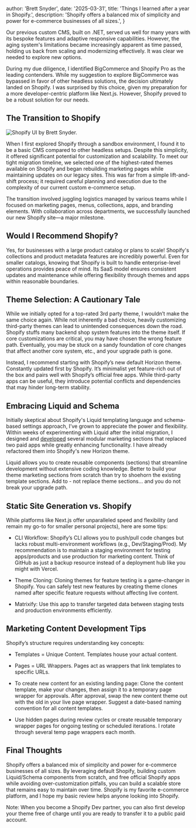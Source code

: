 
  author: 'Brett Snyder',
  date: '2025-03-31',
  title: 'Things I learned after a year in Shopify.',
  description:
    'Shopify offers a balanced mix of simplicity and power for e-commerce businesses of all sizes.',
}


Our previous custom CMS, built on .NET, served us well for many years with its bespoke features and adaptive responsive capabilities. However, the aging system's limitations became increasingly apparent as time passed, holding us back from scaling and modernizing effectively. It was clear we needed to explore new options.

During my due diligence, I identified BigCommerce and Shopify Pro as the leading contenders. While my suggestion to explore BigCommerce was bypassed in favor of other headless solutions, the decision ultimately landed on Shopify. I was surprised by this choice, given my preparation for a more developer-centric platform like Next.js. However, Shopify proved to be a robust solution for our needs.


## The Transition to Shopify

<Image
  src={shopifyHero}
  alt="Shopify UI by Brett Snyder."
  title="Shopify UI"
/>

When I first explored Shopify through a sandbox environment, I found it to be a basic CMS compared to other headless setups. Despite this simplicity, it offered significant potential for customization and scalability. To meet our tight migration timeline, we selected one of the highest-rated themes available on Shopify and began rebuilding marketing pages while maintaining updates on our legacy sites. This was far from a simple lift-and-shift process; it required careful planning and execution due to the complexity of our current custom e-commerce setup.

The transition involved juggling logistics managed by various teams while I focused on marketing pages, menus, collections, apps, and branding elements. With collaboration across departments, we successfully launched our new Shopify site—a major milestone.

## Would I Recommend Shopify?

Yes, for businesses with a large product catalog or plans to scale! Shopify's collections and product metadata features are incredibly powerful. Even for smaller catalogs, knowing that Shopify is built to handle enterprise-level operations provides peace of mind. Its SaaS model ensures consistent updates and maintenance while offering flexibility through themes and apps within reasonable boundaries.

## Theme Selection: A Cautionary Tale

While we initially opted for a top-rated 3rd party theme, I wouldn’t make the same choice again. While not inherently a bad choice, heavily customizing third-party themes can lead to unintended consequences down the road. Shopify stuffs many backend shop system features into the theme itself. If core customizations are critical, you may have chosen the wrong feature path. Eventually, you may be stuck on a sandy foundation of core changes that affect another core system, etc., and your upgrade path is gone. 

Instead, I recommend starting with Shopify’s new default Horizon theme. Constantly updated first by Shopify. It’s minimalist yet feature-rich out of the box and pairs well with Shopify’s official free apps. While third-party apps can be useful, they introduce potential conflicts and dependencies that may hinder long-term stability.

## Embracing Liquid and Schema

Initially skeptical about Shopify's Liquid templating language and schema-based settings approach, I’ve grown to appreciate the power and flexibility. Within weeks of experimenting with Liquid after the initial migration, I designed and <a href="https://aop.com/pages/mktg-custom-dev" target="_blank">developed</a> several modular marketing sections that replaced two paid apps while greatly enhancing functionality. I have already refactored them into Shopify's new Horizon theme.

Liquid allows you to create reusable components (sections) that streamline development without extensive coding knowledge. Better to build your theme marketing sections from scratch than try to shoehorn the existing template sections. Add to - not replace theme sections... and you do not break your upgrade path.

## Static Site Generation vs. Shopify

While platforms like Next.js offer unparalleled speed and flexibility (and remain my go-to for smaller personal projects), here are some tips:

- CLI Workflow: Shopify’s CLI allows you to push/pull code changes but lacks robust multi-environment workflows (e.g., Dev/Staging/Prod). My recommendation is to maintain a staging environment for testing apps/products and use production for marketing content. Think of GitHub as just a backup resource instead of a deployment hub like you might with Vercel.

- Theme Cloning: Cloning themes for feature testing is a game-changer in Shopify. You can safely test new features by creating theme clones named after specific feature requests without affecting live content.

- Matrixify: Use this app to transfer targeted data between staging tests and production environments efficiently.

## Marketing Content Development Tips

Shopify’s structure requires understanding key concepts:

- Templates = Unique Content. Templates house your actual content.

- Pages = URL Wrappers. Pages act as wrappers that link templates to specific URLs.

- To create new content for an existing landing page: Clone the content template, make your changes, then assign it to a temporary page wrapper for approvals. After approval, swap the new content theme out with the old in your live page wrapper. Suggest a date-based naming convention for all content templates.

- Use hidden pages during review cycles or create reusable temporary wrapper pages for ongoing testing or scheduled iterations. I rotate through several temp page wrappers each month.

## Final Thoughts

Shopify offers a balanced mix of simplicity and power for e-commerce businesses of all sizes. By leveraging default Shopify, building custom Liquid/Schema components from scratch, and free official Shopify apps while avoiding over-customization pitfalls, you can build a scalable store that remains easy to maintain over time. Shopify is my favorite e-commerce platform, and I hope my basic review helps anyone looking into Shopify.

Note: When you become a Shopify Dev partner, you can also first develop your theme free of charge until you are ready to transfer it to a public paid account. 
